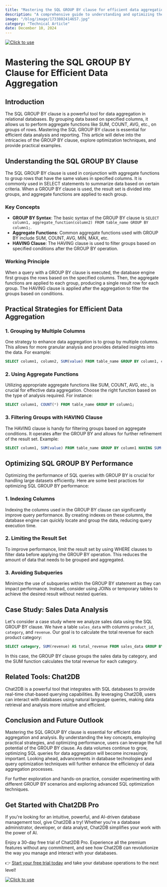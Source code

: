 ```yaml
---
title: "Mastering the SQL GROUP BY clause for efficient data aggregation"
description: "A comprehensive guide to understanding and optimizing the SQL GROUP BY clause for efficient data aggregation."
image: "/blog/image/1733802414657.jpg"
category: "Technical Article"
date: December 10, 2024
---
```

[![Click to use](/image/blog/bg/chat2db1.png)](https://app.chat2db.ai/)
# Mastering the SQL GROUP BY Clause for Efficient Data Aggregation


<Authors date="December 10, 2024">
  <Author name="Aiden Stone" link="https://chat2db.ai" />
</Authors>

## Introduction

The SQL GROUP BY clause is a powerful tool for data aggregation in relational databases. By grouping data based on specified columns, it allows us to perform aggregate functions like SUM, COUNT, AVG, etc., on groups of rows. Mastering the SQL GROUP BY clause is essential for efficient data analysis and reporting. This article will delve into the intricacies of the GROUP BY clause, explore optimization techniques, and provide practical examples.

## Understanding the SQL GROUP BY Clause

The SQL GROUP BY clause is used in conjunction with aggregate functions to group rows that have the same values in specified columns. It is commonly used in SELECT statements to summarize data based on certain criteria. When a GROUP BY clause is used, the result set is divided into groups, and aggregate functions are applied to each group.

### Key Concepts

- **GROUP BY Syntax**: The basic syntax of the GROUP BY clause is `SELECT column1, aggregate_function(column2) FROM table_name GROUP BY column1;`.
- **Aggregate Functions**: Common aggregate functions used with GROUP BY include SUM, COUNT, AVG, MIN, MAX, etc.
- **HAVING Clause**: The HAVING clause is used to filter groups based on specified conditions after the GROUP BY operation.

### Working Principle

When a query with a GROUP BY clause is executed, the database engine first groups the rows based on the specified columns. Then, the aggregate functions are applied to each group, producing a single result row for each group. The HAVING clause is applied after the aggregation to filter the groups based on conditions.

## Practical Strategies for Efficient Data Aggregation

### 1. Grouping by Multiple Columns

One strategy to enhance data aggregation is to group by multiple columns. This allows for more granular analysis and provides detailed insights into the data. For example:

```sql
SELECT column1, column2, SUM(value) FROM table_name GROUP BY column1, column2;
```

### 2. Using Aggregate Functions

Utilizing appropriate aggregate functions like SUM, COUNT, AVG, etc., is crucial for effective data aggregation. Choose the right function based on the type of analysis required. For instance:

```sql
SELECT column1, COUNT(*) FROM table_name GROUP BY column1;
```

### 3. Filtering Groups with HAVING Clause

The HAVING clause is handy for filtering groups based on aggregate conditions. It operates after the GROUP BY and allows for further refinement of the result set. Example:

```sql
SELECT column1, SUM(value) FROM table_name GROUP BY column1 HAVING SUM(value) > 1000;
```

## Optimizing SQL GROUP BY Performance

Optimizing the performance of SQL queries with GROUP BY is crucial for handling large datasets efficiently. Here are some best practices for optimizing SQL GROUP BY performance:

### 1. Indexing Columns

Indexing the columns used in the GROUP BY clause can significantly improve query performance. By creating indexes on these columns, the database engine can quickly locate and group the data, reducing query execution time.

### 2. Limiting the Result Set

To improve performance, limit the result set by using WHERE clauses to filter data before applying the GROUP BY operation. This reduces the amount of data that needs to be grouped and aggregated.

### 3. Avoiding Subqueries

Minimize the use of subqueries within the GROUP BY statement as they can impact performance. Instead, consider using JOINs or temporary tables to achieve the desired result without nested queries.

## Case Study: Sales Data Analysis

Let's consider a case study where we analyze sales data using the SQL GROUP BY clause. We have a table `sales_data` with columns `product_id`, `category`, and `revenue`. Our goal is to calculate the total revenue for each product category:

```sql
SELECT category, SUM(revenue) AS total_revenue FROM sales_data GROUP BY category;
```

In this case, the GROUP BY clause groups the sales data by category, and the SUM function calculates the total revenue for each category.

## Related Tools: Chat2DB

Chat2DB is a powerful tool that integrates with SQL databases to provide real-time chat-based querying capabilities. By leveraging Chat2DB, users can interact with databases using natural language queries, making data retrieval and analysis more intuitive and efficient.

## Conclusion and Future Outlook

Mastering the SQL GROUP BY clause is essential for efficient data aggregation and analysis. By understanding the key concepts, employing practical strategies, and optimizing performance, users can leverage the full potential of the GROUP BY clause. As data volumes continue to grow, optimizing SQL queries for data aggregation will become increasingly important. Looking ahead, advancements in database technologies and query optimization techniques will further enhance the efficiency of data aggregation processes.

For further exploration and hands-on practice, consider experimenting with different GROUP BY scenarios and exploring advanced SQL optimization techniques.

## Get Started with Chat2DB Pro

If you're looking for an intuitive, powerful, and AI-driven database management tool, give Chat2DB a try! Whether you're a database administrator, developer, or data analyst, Chat2DB simplifies your work with the power of AI.

Enjoy a 30-day free trial of Chat2DB Pro. Experience all the premium features without any commitment, and see how Chat2DB can revolutionize the way you manage and interact with your databases.

👉 [Start your free trial today](https://app.chat2db.ai/) and take your database operations to the next level!

[![Click to use](/image/blog/bg/chat2db.jpg)](https://app.chat2db.ai/)